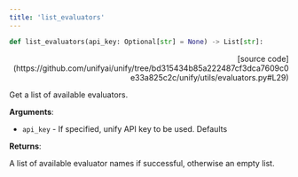 ```yaml
---
title: 'list_evaluators'
---
```


```python
def list_evaluators(api_key: Optional[str] = None) -> List[str]:
```

<p align="right">[source code](https://github.com/unifyai/unify/tree/bd315434b85a222487cf3dca7609c0e33a825c2c/unify/utils/evaluators.py#L29)</p>

Get a list of available evaluators.

**Arguments**:

- `api_key` - If specified, unify API key to be used. Defaults



**Returns**:

A list of available evaluator names if successful, otherwise an empty list.